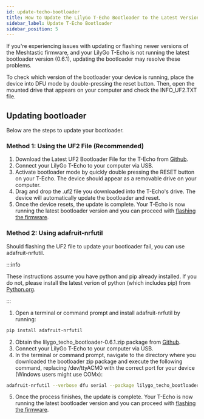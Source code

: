 ```yaml
---
id: update-techo-bootloader
title: How to Update the LilyGo T-Echo Bootloader to the Latest Version
sidebar_label: Update T-Echo Bootloader
sidebar_position: 5
---
```


If you're experiencing issues with updating or flashing newer versions of the Meshtastic firmware, and your LilyGo T-Echo is not running the latest bootloader version (0.6.1), updating the bootloader may resolve these problems.

To check which version of the bootloader your device is running, place the device into DFU mode by double-pressing the reset button. Then, open the mounted drive that appears on your computer and check the INFO_UF2.TXT file.

## Updating bootloader

Below are the steps to update your bootloader.

### Method 1: Using the UF2 File (Recommended)

1. Download the Latest UF2 Bootloader File for the T-Echo from [Github](https://github.com/meshtastic/firmware/blob/master/bin/update-lilygo_techo_bootloader-0.6.1_nosd.uf2).
2. Connect your LilyGo T-Echo to your computer via USB.
3. Activate bootloader mode by quickly double pressing the RESET button on your T-Echo. The device should appear as a removable drive on your computer.
4. Drag and drop the .uf2 file you downloaded into the T-Echo's drive. The device will automatically update the bootloader and reset.
5. Once the device resets, the update is complete. Your T-Echo is now running the latest bootloader version and you can proceed with [flashing the firmware](/docs/getting-started/flashing-firmware/nrf52/drag-n-drop/).

### Method 2: Using adafruit-nrfutil

Should flashing the UF2 file to update your bootloader fail, you can use adafruit-nrfutil.

:::info

These instructions assume you have python and pip already installed. If you do not, please install the latest verion of python (which includes pip) from [Python.org](https://www.python.org/downloads/).

:::

1. Open a terminal or command prompt and install adafruit-nrfutil by running:

```bash
pip install adafruit-nrfutil
```

2. Obtain the lilygo_techo_bootloader-0.6.1.zip package from [Github](https://github.com/meshtastic/firmware/blob/master/bin/lilygo_techo_bootloader-0.6.1.zip).
3. Connect your LilyGo T-Echo to your computer via USB.
4. In the terminal or command prompt, navigate to the directory where you downloaded the bootloader zip package and execute the following command, replacing /dev/ttyACM0 with the correct port for your device (Windows users might use COMx):

```bash
adafruit-nrfutil --verbose dfu serial --package lilygo_techo_bootloader-0.6.1.zip -p /dev/ttyACM0 -b 115200 --singlebank --touch 1200
```

5. Once the process finishes, the update is complete. Your T-Echo is now running the latest bootloader version and you can proceed with [flashing the firmware](/docs/getting-started/flashing-firmware/nrf52/drag-n-drop/).
